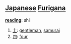 == [[Japanese]] [[Furigana]] ==                                          

'''[[reading]]''': shi

# [[士]]: [[gentleman]], [[samurai]]
# [[四]]: [[four]]